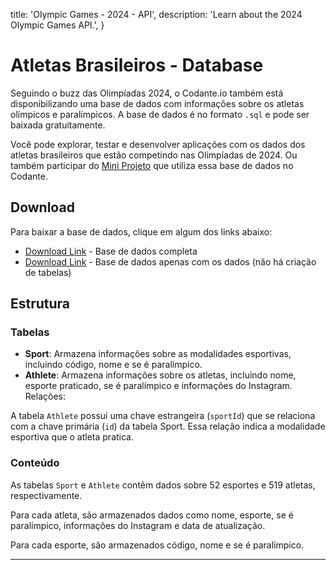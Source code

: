   title: 'Olympic Games - 2024 - API',
  description: 'Learn about the 2024 Olympic Games API.',
}

# Atletas Brasileiros - Database

Seguindo o buzz das Olimpíadas 2024, o Codante.io também está disponibilizando uma base de dados com informações sobre os atletas olímpicos e paralímpicos. A base de dados é no formato `.sql` e pode ser baixada gratuitamente.

Você pode explorar, testar e desenvolver aplicações com os dados dos atletas brasileiros que estão competindo nas Olimpíadas de 2024. Ou também participar do [Mini Projeto](https://codante.io/mini-projetos/siga-seu-atleta) que utiliza essa base de dados no Codante. 


## Download

Para baixar a base de dados, clique em algum dos links abaixo:

- [Download Link](https://assets.codante.io/codante-apis/atletas-brasileiros/dump-with-tables.sql) - Base de dados completa
- [Download Link](https://assets.codante.io/codante-apis/atletas-brasileiros/dump.sql) - Base de dados apenas com os dados (não há criação de tabelas)

## Estrutura


### Tabelas

- **Sport**: Armazena informações sobre as modalidades esportivas, incluindo código, nome e se é paralímpico.
- **Athlete**: Armazena informações sobre os atletas, incluindo nome, esporte praticado, se é paralímpico e informações do Instagram.
Relações:

A tabela `Athlete` possui uma chave estrangeira (`sportId`) que se relaciona com a chave primária (`id`) da tabela Sport. Essa relação indica a modalidade esportiva que o atleta pratica.

### Conteúdo

As tabelas `Sport` e `Athlete` contêm dados sobre 52 esportes e 519 atletas, respectivamente.


Para cada atleta, são armazenados dados como nome, esporte, se é paralímpico, informações do Instagram e data de atualização. 

Para cada esporte, são armazenados código, nome e se é paralímpico.

---